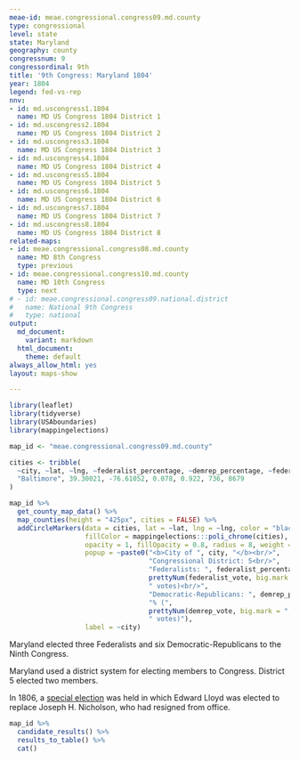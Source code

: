```yaml
---
meae-id: meae.congressional.congress09.md.county
type: congressional
level: state
state: Maryland
geography: county
congressnum: 9
congressordinal: 9th
title: '9th Congress: Maryland 1804'
year: 1804
legend: fed-vs-rep
nnv:
- id: md.uscongress1.1804
  name: MD US Congress 1804 District 1
- id: md.uscongress2.1804
  name: MD US Congress 1804 District 2
- id: md.uscongress3.1804
  name: MD US Congress 1804 District 3
- id: md.uscongress4.1804
  name: MD US Congress 1804 District 4
- id: md.uscongress5.1804
  name: MD US Congress 1804 District 5
- id: md.uscongress6.1804
  name: MD US Congress 1804 District 6
- id: md.uscongress7.1804
  name: MD US Congress 1804 District 7
- id: md.uscongress8.1804
  name: MD US Congress 1804 District 8
related-maps:
- id: meae.congressional.congress08.md.county
  name: MD 8th Congress
  type: previous
- id: meae.congressional.congress10.md.county
  name: MD 10th Congress
  type: next
# - id: meae.congressional.congress09.national.district
#   name: National 9th Congress
#   type: national
output:
  md_document:
    variant: markdown
  html_document:
    theme: default
always_allow_html: yes
layout: maps-show

---
```


```r
library(leaflet)
library(tidyverse)
library(USAboundaries)
library(mappingelections)

map_id <- "meae.congressional.congress09.md.county"

cities <- tribble(
  ~city, ~lat, ~lng, ~federalist_percentage, ~demrep_percentage, ~federalist_vote, ~demrep_vote,
  "Baltimore", 39.30021, -76.61052, 0.078, 0.922, 736, 8679
)
```

<div class="map">

```r
map_id %>%
  get_county_map_data() %>%
  map_counties(height = "425px", cities = FALSE) %>% 
  addCircleMarkers(data = cities, lat = ~lat, lng = ~lng, color = "black",
                   fillColor = mappingelections:::poli_chrome(cities),
                   opacity = 1, fillOpacity = 0.8, radius = 8, weight = 3,
                   popup = ~paste0("<b>City of ", city, "</b><br/>",
                                   "Congressional District: 5<br/>",
                                   "Federalists: ", federalist_percentage * 100, "% (", 
                                   prettyNum(federalist_vote, big.mark = ","), 
                                   " votes)<br/>",
                                   "Democratic-Republicans: ", demrep_percentage * 100,
                                   "% (", 
                                   prettyNum(demrep_vote, big.mark = ","),
                                   " votes)"),
                   label = ~city)
```

</div>

Maryland elected three Federalists and six Democratic-Republicans to the Ninth Congress.

Maryland used a district system for electing members to Congress. District 5 elected two members.

In 1806, a [special election](https://elections.lib.tufts.edu/catalog/tufts:md.uscongress7.special.1806) was held in which Edward Lloyd was elected to replace Joseph H. Nicholson, who had resigned from office.

<div class="results-table">

```r
map_id %>%
  candidate_results() %>%
  results_to_table() %>%
  cat()
```

</div>
